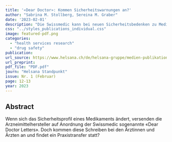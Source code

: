 ```yaml
---
title: '«Dear Doctor»: Kommen Sicherheitswarnungen an?'
author: "Sabrina M. Stollberg, Sereina M. Graber"
date: '2023-02-01'
description: "Die Swissmedic kann bei neuen Sicherheitsbedenken zu Medikamenten Hersteller dazu anweisen, sogenannte “Direct Healthcare Professional Communications” (DHPC) an Ärzte zu versenden, um wichtige Informationen weiterzugeben. Eine Auswertung von Helsana-Daten für zwei DHPCs zu Fluorchinolonen (Antibiotika) und Valproat (Epilepsiemedikament) zeigt einen signifikanten Rückgang der Verschreibungen nach Versand der Mitteilungen. Trotz des Rückgangs lässt sich jedoch kein direkter kausaler Zusammenhang ableiten. Die Kurzanalyse regt zur Diskussion über die Optimierung von Sicherheitswarnungen an."
css: "../styles_publications_individual.css"
image: featured-pdf.png
categories:
  - "health services research"
  - "drug safety"
publication:
url_source: https://www.helsana.ch/de/helsana-gruppe/medien-publikationen/standpunkt.html
url_preprint: 
pdf_file: "PDF.pdf"
journ: "Helsana Standpunkt"
issue: Nr. 1 (Februar)
page: 12-13
year: 2023
---
```


## Abstract

Wenn sich das Sicherheitsprofil eines Medikaments ändert, versenden die Arzneimittelhersteller auf Anordnung der Swissmedic sogenannte «Dear Doctor Letters». Doch kommen diese Schreiben bei den Ärztinnen und Ärzten an und findet ein Praxistransfer statt?
